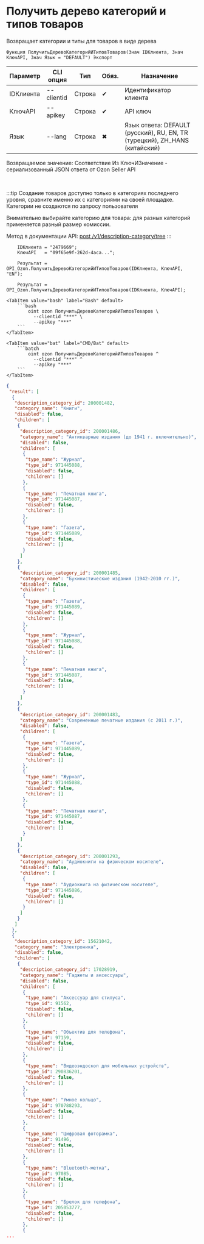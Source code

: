 ﻿---
sidebar_position: 1
description: Получить дерево категорий и типов товаров и другие функции для работы с Ozon в Открытом пакете интеграций - бесплатной open-source библиотеке интеграций для 1С:Предприятие 8, OneScript и CLI
keywords: [1C, 1С, 1С:Предприятие, 1С:Предприятие 8.3, API, Интеграция, Сервисы, Обмен, OneScript, CLI, Ozon]
---


# Получить дерево категорий и типов товаров
 Возвращает категории и типы для товаров в виде дерева



`Функция ПолучитьДеревоКатегорийИТиповТоваров(Знач IDКлиента, Знач КлючAPI, Знач Язык = "DEFAULT") Экспорт`

  | Параметр | CLI опция | Тип | Обяз. | Назначение |
  |-|-|-|-|-|
  | IDКлиента | --clientid | Строка | &#x2714; | Идентификатор клиента |
  | КлючAPI | --apikey | Строка | &#x2714; | API ключ |
  | Язык | --lang | Строка | &#x2716; | Язык ответа: DEFAULT (русский), RU, EN, TR (турецкий), ZH_HANS (китайский) |

  
  Возвращаемое значение:   Соответствие Из КлючИЗначение - сериализованный JSON ответа от Ozon Seller API

<br/>

:::tip
Создание товаров доступно только в категориях последнего уровня, сравните именно их с категориями на своей площадке. Категории не создаются по запросу пользователя

Внимательно выбирайте категорию для товара: для разных категорий применяется разный размер комиссии.

Метод в документации API: [post /v1/description-category/tree](https://docs.ozon.ru/api/seller/#operation/DescriptionCategoryAPI_GetTree)
:::
<br/>


```bsl title="Пример использования для 1С:Предприятие/OneScript"
    IDКлиента = "2479669";
    КлючAPI   = "09f65e9f-262d-4aca...";

    Результат = OPI_Ozon.ПолучитьДеревоКатегорийИТиповТоваров(IDКлиента, КлючAPI, "EN");

    Результат = OPI_Ozon.ПолучитьДеревоКатегорийИТиповТоваров(IDКлиента, КлючAPI);
```
    

 <Tabs>
  
    <TabItem value="bash" label="Bash" default>
        ```bash
            oint ozon ПолучитьДеревоКатегорийИТиповТоваров \
              --clientid "***" \
              --apikey "***"
        ```
    </TabItem>
  
    <TabItem value="bat" label="CMD/Bat" default>
        ```batch
            oint ozon ПолучитьДеревоКатегорийИТиповТоваров ^
              --clientid "***" ^
              --apikey "***"
        ```
    </TabItem>
</Tabs>


```json title="Результат"
{
 "result": [
  {
   "description_category_id": 200001482,
   "category_name": "Книги",
   "disabled": false,
   "children": [
    {
     "description_category_id": 200001486,
     "category_name": "Антикварные издания (до 1941 г. включительно)",
     "disabled": false,
     "children": [
      {
       "type_name": "Журнал",
       "type_id": 971445088,
       "disabled": false,
       "children": []
      },
      {
       "type_name": "Печатная книга",
       "type_id": 971445087,
       "disabled": false,
       "children": []
      },
      {
       "type_name": "Газета",
       "type_id": 971445089,
       "disabled": false,
       "children": []
      }
     ]
    },
    {
     "description_category_id": 200001485,
     "category_name": "Букинистические издания (1942-2010 гг.)",
     "disabled": false,
     "children": [
      {
       "type_name": "Газета",
       "type_id": 971445089,
       "disabled": false,
       "children": []
      },
      {
       "type_name": "Журнал",
       "type_id": 971445088,
       "disabled": false,
       "children": []
      },
      {
       "type_name": "Печатная книга",
       "type_id": 971445087,
       "disabled": false,
       "children": []
      }
     ]
    },
    {
     "description_category_id": 200001483,
     "category_name": "Современные печатные издания (с 2011 г.)",
     "disabled": false,
     "children": [
      {
       "type_name": "Газета",
       "type_id": 971445089,
       "disabled": false,
       "children": []
      },
      {
       "type_name": "Журнал",
       "type_id": 971445088,
       "disabled": false,
       "children": []
      },
      {
       "type_name": "Печатная книга",
       "type_id": 971445087,
       "disabled": false,
       "children": []
      }
     ]
    },
    {
     "description_category_id": 200001293,
     "category_name": "Аудиокниги на физическом носителе",
     "disabled": false,
     "children": [
      {
       "type_name": "Аудиокнига на физическом носителе",
       "type_id": 971445086,
       "disabled": false,
       "children": []
      }
     ]
    }
   ]
  },
  {
   "description_category_id": 15621042,
   "category_name": "Электроника",
   "disabled": false,
   "children": [
    {
     "description_category_id": 17028919,
     "category_name": "Гаджеты и аксессуары",
     "disabled": false,
     "children": [
      {
       "type_name": "Аксессуар для стилуса",
       "type_id": 91562,
       "disabled": false,
       "children": []
      },
      {
       "type_name": "Объектив для телефона",
       "type_id": 97159,
       "disabled": false,
       "children": []
      },
      {
       "type_name": "Видеоэндоскоп для мобильных устройств",
       "type_id": 290836201,
       "disabled": false,
       "children": []
      },
      {
       "type_name": "Умное кольцо",
       "type_id": 970788293,
       "disabled": false,
       "children": []
      },
      {
       "type_name": "Цифровая фоторамка",
       "type_id": 91496,
       "disabled": false,
       "children": []
      },
      {
       "type_name": "Bluetooth-метка",
       "type_id": 97085,
       "disabled": false,
       "children": []
      },
      {
       "type_name": "Брелок для телефона",
       "type_id": 205053777,
       "disabled": false,
       "children": []
      },
      {
...
```

